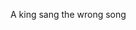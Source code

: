 A ki<span className='
highlight'>ng</span> sa<span className='
highlight'>ng</span> the wro<span className='
highlight'>ng</span> so<span className='
highlight'>ng</span>
